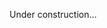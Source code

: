 
[//]: # (Code to run mc construction with SuperCell for a continuous dataset)

Under construction...